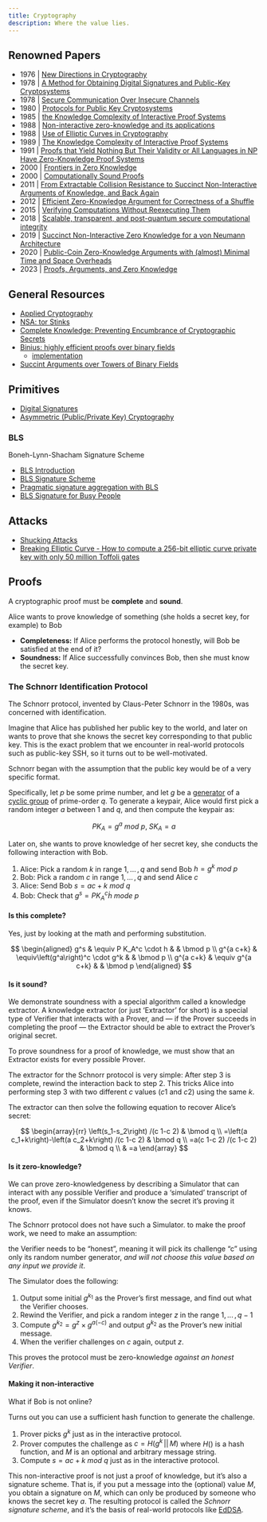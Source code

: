 ```yaml
---
title: Cryptography
description: Where the value lies.
---
```


## Renowned Papers

- 1976 | [New Directions in Cryptography](https://t.co/xqjkEf7TEV)
- 1978 | [A Method for Obtaining Digital Signatures and Public-Key Cryptosystems](https://citeseerx.ist.psu.edu/viewdoc/download;jsessionid=856E21BC2F75800D37FD611032C30B9C?doi=10.1.1.40.5588&rep=rep1&type=pdf)
- 1978 | [Secure Communication Over Insecure Channels](https://www.researchgate.net/publication/220424692_Secure_Communication_Over_Insecure_Channels)
- 1980 | [Protocols for Public Key Cryptosystems](https://ieeexplore.ieee.org/document/6233691)
- 1985 | [the Knowledge Complexity of Interactive Proof Systems](https://citeseerx.ist.psu.edu/viewdoc/download?doi=10.1.1.419.8132&rep=rep1&type=pdf)
- 1988 | [Non-interactive zero-knowledge and its applications](https://dl.acm.org/doi/10.1145/62212.62222)
- 1988 | [Use of Elliptic Curves in Cryptography](https://link.springer.com/content/pdf/10.1007/3-540-39799-X_31.pdf)
- 1989 | [The Knowledge Complexity of Interactive Proof Systems](https://people.csail.mit.edu/silvio/Selected%20Scientific%20Papers/Proof%20Systems/The_Knowledge_Complexity_Of_Interactive_Proof_Systems.pdf)
- 1991 | [Proofs that Yield Nothing But Their Validity or All Languages in NP Have Zero-Knowledge Proof Systems](http://people.csail.mit.edu/silvio/Selected%20Scientific%20Papers/Zero%20Knowledge/Proofs_That_Yield_Nothing_But_Their_Validity_or_All_Languages_in_NP_Have_Zero-Knowledge_Proof_Systems.pdf)
- 2000 | [Frontiers in Zero Knowledge](https://dspace.mit.edu/handle/1721.1/86616)
- 2000 | [Computationally Sound Proofs](https://people.csail.mit.edu/silvio/Selected%20Scientific%20Papers/Proof%20Systems/Computationally_Sound_Proofs.pdf)
- 2011 | [From Extractable Collision Resistance to Succinct Non-Interactive Arguments of Knowledge, and Back Again](https://eprint.iacr.org/2011/443.pdf)
- 2012 | [Efficient Zero-Knowledge Argument for Correctness of a Shuffle](http://www0.cs.ucl.ac.uk/staff/J.Groth/MinimalShuffle.pdf)
- 2015 | [Verifying Computations Without Reexecuting Them](https://cacm.acm.org/magazines/2015/2/182636-verifying-computations-without-reexecuting-them/fulltext)
- 2018 | [Scalable, transparent, and post-quantum secure computational integrity](https://eprint.iacr.org/2018/046.pdf)
- 2019 | [Succinct Non-Interactive Zero Knowledge for a von Neumann Architecture](https://eprint.iacr.org/2013/879.pdf)
- 2020 | [Public-Coin Zero-Knowledge Arguments with (almost) Minimal Time and Space Overheads](https://www.iacr.org/cryptodb/data/paper.php?pubkey=30645)
- 2023 | [Proofs, Arguments, and Zero Knowledge](https://people.cs.georgetown.edu/jthaler/ProofsArgsAndZK.pdf)

## General Resources

- [Applied Cryptography](https://crypto.stanford.edu/~dabo/cryptobook/BonehShoup_0_4.pdf)
- [NSA: tor Stinks](https://cryptome.org/2013/10/nsa-tor-stinks.pdf)
- [Complete Knowledge: Preventing Encumbrance of Cryptographic Secrets](https://www.arijuels.com/wp-content/uploads/2023/01/Complete_Knowledge.pdf)
- [Binius: highly efficient proofs over binary fields](https://vitalik.eth.limo/general/2024/04/29/binius.html)
    - [implementation](https://github.com/ethereum/research/tree/master/binius)
- [Succint Arguments over Towers of Binary Fields](https://eprint.iacr.org/2023/1784)

## Primitives

- [Digital Signatures](https://en.wikipedia.org/wiki/Digital_signature)
- [Asymmetric (Public/Private Key) Cryptography](https://en.wikipedia.org/wiki/Public-key_cryptography)

### BLS

Boneh-Lynn-Shacham Signature Scheme

- [BLS Introduction](https://eth2book.info/altair/part2/building_blocks/signatures)
- [BLS Signature Scheme](https://tools.ietf.org/id/draft-boneh-bls-signature-00.txt)
- [Pragmatic signature aggregation with BLS](https://ethresear.ch/t/pragmatic-signature-aggregation-with-bls/2105?u=benjaminion)
- [BLS Signature for Busy People](https://gist.github.com/paulmillr/18b802ad219b1aee34d773d08ec26ca2)

## Attacks

- [Shucking Attacks](https://superuser.com/questions/1561434/how-do-i-crack-a-double-encrypted-hash/1561612#1561612)
- [Breaking Elliptic Curve - How to compute a 256-bit elliptic curve private key with only 50 million Toffoli gates](https://arxiv.org/abs/2306.08585)

## Proofs



A cryptographic proof must be **complete** and **sound**.

Alice wants to prove knowledge of something (she holds a secret key, for example) to Bob

- **Completeness:** If Alice performs the protocol honestly, will Bob be satisfied at the end of it?
- **Soundness:** If Alice successfully convinces Bob, then she must know the secret key.

### The Schnorr Identification Protocol

The Schnorr protocol, invented by Claus-Peter Schnorr in the 1980s, was concerned with identification.

Imagine that Alice has published her public key to the world, and later on wants to prove that she knows the secret key corresponding to that public key. This is the exact problem that we encounter in real-world protocols such as public-key SSH, so it turns out to be well-motivated.

Schnorr began with the assumption that the public key would be of a very specific format. 

Specifically, let $p$ be some prime number, and let $g$ be a [generator](https://en.wikipedia.org/wiki/Generating_set_of_a_group) of a [cyclic group](https://en.wikipedia.org/wiki/Cyclic_group) of prime-order $q$. To generate a keypair, Alice would first pick a random integer $a$ between 1 and $q$, and then compute the keypair as:

$$PK_A = g^a \: mod \: p, \; SK_A = a$$

Later on, she wants to prove knowledge of her secret key, she conducts the following interaction with Bob.

1. Alice:  Pick a random $k$ in range $1, \, ... \, , \, q$ and send Bob $h = g^k \: mod \: p$
2. Bob: Pick a random $c$ in range $1, \, ... \, , \, q$ and send Alice $c$
3. Alice: Send Bob $s = ac + k \: mod \: q$
4. Bob: Check that $g^s = PK^c_A \dot h \: mode \: p$

#### **Is this complete?**

Yes, just by looking at the math and performing substitution.

$$
\begin{aligned}
g^s & \equiv P K_A^c \cdot h & & \bmod p \\
g^{a c+k} & \equiv\left(g^a\right)^c \cdot g^k & & \bmod p \\
g^{a c+k} & \equiv g^{a c+k} & & \bmod p
\end{aligned}
$$


#### **Is it sound?**

We demonstrate soundness with a special algorithm called a knowledge extractor. A knowledge extractor (or just ‘Extractor’ for short) is a special type of Verifier that interacts with a Prover, and — if the Prover succeeds in completing the proof — the Extractor should be able to extract the Prover’s original secret.

To prove soundness for a proof of knowledge, we must show that an Extractor exists for every possible Prover.

The extractor for the Schnorr protocol is very simple: After step 3 is complete, rewind the interaction back to step 2. This tricks Alice into performing step 3 with two different $c$ values ($c1$ and $c2$) using the same $k$. 

The extractor can then solve the following equation to recover Alice's secret:

$$
\begin{array}{rr}
\left(s_1-s_2\right) /(c 1-c 2) & \bmod q \\
=\left(a c_1+k\right)-\left(a c_2+k\right) /(c 1-c 2) & \bmod q \\
=a(c 1-c 2) /(c 1-c 2) & \bmod q \\
& =a
\end{array}
$$

#### **Is it zero-knowledge?**

We can prove zero-knowledgeness by describing a Simulator that can interact with any possible Verifier and produce a 'simulated' transcript of the proof, even if the Simulator doesn't know the secret it's proving it knows.

The Schnorr protocol does not have such a Simulator. to make the proof work, we need to make an assumption: 

the Verifier needs to be "honest", meaning it will pick its challenge "c" using only its random number generator, *and will not choose this value based on any input we provide it*.

The Simulator does the following:

1. Output some initial $g^{k_1}$ as the Prover's first message, and find out what the Verifier chooses.
2. Rewind the Verifier, and pick a random integer $z$ in the range $1, \, ... \, , \, q - 1$
3. Compute $g^{k_2} = g^z \times g^{a(-c)}$ and output $g^{k_2}$ as the Prover's new initial message.
4. When the verifier challenges on $c$ again, output $z$.

This proves the protocol must be zero-knowledge *against an honest Verifier*.

#### **Making it non-interactive**

What if Bob is not online?

Turns out you can use a sufficient hash function to generate the challenge.

1. Prover picks $g^k$ just as in the interactive protocol.
2. Prover computes the challenge as $c = H(g^k \, || \, M)$ where $H()$ is a hash function, and $M$ is an optional and arbitrary message string.
3. Compute $s = ac + k \: mod \: q$ just as in the interactive protocol.

This non-interactive proof is not just a proof of knowledge, but it's also a signature scheme. That is, if you put a message into the (optional) value $M$, you obtain a signature on $M$, which can only be produced by someone who knows the secret key $a$. The resulting protocol is called the *Schnorr signature scheme*, and it’s the basis of real-world protocols like [EdDSA](https://en.wikipedia.org/wiki/EdDSA).




